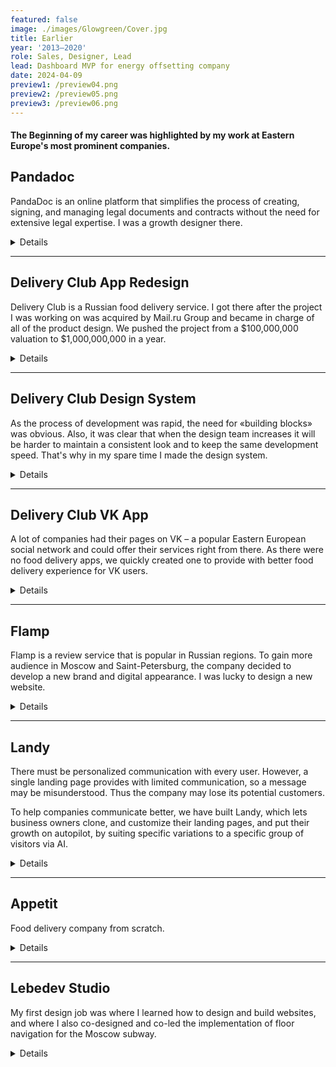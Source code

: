 ```yaml
---
featured: false
image: ./images/Glowgreen/Cover.jpg
title: Earlier
year: '2013–2020'
role: Sales, Designer, Lead
lead: Dashboard MVP for energy offsetting company
date: 2024-04-09
preview1: /preview04.png
preview2: /preview05.png
preview3: /preview06.png
---
```













#### <span class="text-gray-700"> The Beginning of my career was highlighted by my work at Eastern Europe's most prominent companies.</span>

## Pandadoc

PandaDoc is an online platform that simplifies the process of creating, signing, and managing legal documents and contracts without the need for extensive legal expertise. I was a growth designer there.

<details class="">
  <summary class=""><span>Details</span></summary> 
  <div class="content">
    ### Onboarding
    
    Customers have complex needs and the product must face it. It's great when a single product can cover all the needs, but it also makes the product complicated to understand. This is what happened to PandaDoc, and the necessity for a broad onboarding was obvious.

    We wanted to build an onboarding that would increase users' activation continuously by serving them at different stages of their maturity within the product.

    The business development team provided the data about user groups to me. My job was to figure out how to tell them "stories" about the product and the features in an appropriate way, as well as how to integrate this "learning center" into the product as a component gracefully.
    
    <SingleImage alt='' src={pd_o_1}/>

    I came into a concept where we have separated tours with several specific learning guides, and the entry point which can be shown depending on the situation. For example, if a user duplicates a document and sends it several times, we can introduce templates to her. thus providing non-aggressive and task-related support. In other situations, onboarding can be reached from the navigation menu.

    <DoubleImage lalt='' lsrc={pd_o_2} ralt='' rsrc={pd_o_3}/>

    From analyzing users' behavior and talking to our support and sales teams I learned that the user is overwhelmed by information right after the signup. So I made a concept with three easy steps: 1. Learning how to prepare and send the document. 2. Seing what the client will get. 3. Checking the analytics after the document completion. Thus providing easy-to-learn lessons with a short feedback loop.

    Also, I used human touch as I knew that it grows our user's success across the product. And used tooltip guides to prevent users from clicking around and quitting the tour, as they tended to do in our previous onboarding. Progress bars and step counters to increase predictability weren't forgotten as well.
    
    <SingleImage alt='' src={pd_o_4}/>

    During this task, I made 9 different onboarding flows which were tested within the company with the units' leads, support, sales, and CSO teams. During that time I got important feedback to add 2 more flows, that cover different user expectations and got a lot of ideas for for this onboarding as an ultimate learning center.

    When the design phase was done our unit changed the vector as we realized, that we didn't have enough time to implement the onboarding before the next big project. So we decided to cut additional flows and release the shortest one.

    <SingleImage alt='' src={pd_o_5}/>

    ### Experiments

    <SingleVideo alt='' src={pd_e_1}/>
    <SingleImage alt='' src={pd_e_2} customClass="!mt-4"/>
    <SingleImage alt='' src={pd_e_3} customClass="!mt-4"/>
    <SingleImage alt='' src={pd_e_4} customClass="!mt-4"/>
    <SingleImage alt='' src={pd_e_5} customClass="!mt-4"/>
    <SingleImage alt='' src={pd_e_6} customClass="!mt-4"/>
    <SingleImage alt='' src={pd_e_7} customClass="!mt-4"/>
    <DoubleImage lalt='' lsrc={pd_e_8} ralt='' rsrc={pd_e_9} customClass="!mt-4"/>
    <SingleImage alt='' src={pd_e_10} customClass="!mt-4"/>

  </div>
</details>

---

## Delivery Club App Redesign

Delivery Club is a Russian food delivery service. I got there after the project I was working on was acquired by Mail.ru Group and became in charge of all of the product design. We pushed the project from a $100,000,000 valuation to $1,000,000,000 in a year. 

<details class="">
  <summary class=""><span>Details</span></summary> 
  <div class="content">
  **App Redesign**

  Problem
  The users couldn’t find restaurants and meals, the flow was unpredictable, there were no order status, delivery service, and support was poor. They usually ordered in big and well-known fast food restaurants, as the product was associated with junk food-oriented apps. This slowed down the app's growth.
  
  <br/>
  ### Approach
  * Simplify the range of restaurants and meals reducing the order time;
  * Increase user retention by adding a loyalty program, making the experience clear, and predictable;
  * Experiment with new functions, and A/B test as much as possible.
  
  <br/>
  <div class="archive-columns">
    <div>
      ### Improved
      * List of restaurants
      * Restaurant screen and menu
      * Cart and checkout
      * Order status
      * Reorder and favorite restaurants
      * Takeaway
      * Other
    </div>
    <div>
    ### Result
    * Number of loyal users ↑×2
    * Number of their average orders ↑×2
    * Conversion ↑34%
    * Retention ↑23%
    * Crash rate ↓83%
    * 15 iOS versions
    * 12 Android versions
    </div>
  </div>

  <br/>

  ### List of Restaurants
  
  <ImageVideo lalt='' lsrc={dc_app_1} rsrc={dc_app_2} />

  Focus on restaurants. For big cities we photographed restaurant meals, thus users could search faster for a specific cuisine. The emphasis was shifted from a brand to its food. Address, search, filters – all in one place. To facilitate user searching and ordering, the restaurant product range was increased. As some users ordered in the same restaurants each time, we added the Add to Favourite function to search faster. When the user address and location were different, the notification appeared. This way we reduced the chances of a wrong address delivery.

  <br/>

  ### Restaurant Screen and Menu

  <ImageVideo lalt='' lsrc={dc_app_3} rsrc={dc_app_4} />

  The cart was hardly noticeable at the top of the screen. The menu was made of dropdowns inside of dropdowns, so the search was difficult. Navigation looked like a different screen, so when the users pressed Back to go to the top of the screen, they left the restaurant instead.

  We added an option to repeat the previous order. The menu became a continuous list with a function to move to its specific parts using header tabs. The cart was under the thumb with useful information, if needed.

  <br/>

  ### Cart & Checkout

  <DoubleImage lalt='' lsrc={dc_app_5} ralt='' rsrc={dc_app_6} />

  The cart had no images, which was a problem for people, who tried to order non-Russian cuisine. They simply forgot, what the item was, and couldn’t identify it by the title. Moreover, checkout took too long and was ambiguous.

  The new cart had images, and users loved it. Also, it had a restaurant’s logo for the users, who came to cart via a link or reorder. Logo helped them return to a menu, and add other items. Checkout was cleaned up, and new payment methods were added. Of course, our goal was to merge the cart and checkout, but we had to implement it through evolution, not revolution.

  <br/>

  ### Order Status

  <DoubleImage lalt='' lsrc={dc_app_7} ralt='' rsrc={dc_app_8} />

  The screen didn’t give users much useful information, so they felt frustrated about their order status. It made the experience unpleasant and was one of the reasons of re-ordering lack.

  As we couldn’t technically provide a position of the order on the map, we showed the order info again and added the Contact support button. Thus, we reduced wrong address delivery even more, because the users could contact support, and cancel the order. Also, there were statuses like «Order is being prepared», and «Order is on the way», so the users felt, that everything was under control.

  <br/>

  ### Reorder

  <DoubleImage lalt='' lsrc={dc_app_9} ralt='' rsrc={dc_app_10} />

  Despite helping the users to discover new places, there was a group, who ordered the same items in the same places. To improve their experience, we added a reordering feature. We created an order history screen, where all the carts had a list of ordered items and a reorder button.

  When the user pressed Reorder, they proceeded to a review screen with the address, and the list of items. As for the previous time, the user could order from a different place, and some items could be out of stock in the restaurant. If the user pressed OK, he proceeded to a cart, where he could go back to the menu, and add more items.

  <br/>

  ### Takeaway

  <ImageVideo lalt='' lsrc={dc_app_12} rsrc={dc_app_11} reverse='true' />

  The team wanted to make it without a map, due to speed, and easiness of development, While, my concern was the low customers’ willingness to use it. That’s why, I made a prototype, that convinced the team to implement a map.

  To invite users to check the feature, we added a takeaway thumbnail on the main screen and provided with a simple onboarding. The implementation was simpler, as we didn’t draw the path, because we wanted to test the feature in its basics. It was released, but after 3 months, the feature was shut down due to low usage.

  <br/>

  ### In General

  <SingleImage alt='' src={dc_app_13}/>

  Also, we added login via mobile number, improved address selection, and added favorite addresses there. As the users mainly ordered in 2-3 places, we redesigned the user’s profile. Also, we made the look of some screens corresponding with the new design, and the whole communication friendlier. In total, we redesigned around 700 screens of iOS mobile app, Android mobile, and tablet apps. The app was repeatedly featured in the App Store and Google Play.

  </div>
</details>

---

## Delivery Club Design System

As the process of development was rapid, the need for «building blocks» was obvious. Also, it was clear that when the design team increases it will be harder to maintain a consistent look and to keep the same development speed. That's why in my spare time I made the design system.

<details class="">
  <summary class=""><span>Details</span></summary> 
  <div class="content">
    <br/>
    ### Basics

    <SingleImage alt='' src={dc_ds_1} caption="Styleguide"/>

    <DoubleImage lalt='' lsrc={dc_ds_2} ralt='' rsrc={dc_ds_3}/>

    The height of the main text was 8px. Other styles were obtained by upscaling and downscaling it using the Perfect Fourth ratio and then tweaked to look well in the UI with the 8px paradigm in mind.

    Every case of text style usage was integrated into working files, to create limitations for keeping styles coherently over time. Also, to make their usage easier and more adaptable for the new team.

    <SingleImage alt='' src={dc_ds_4} caption="Colorblind friendly palette"/>

    We needed a contrast color palette to minimize color decisions. For better understanding, I researched cartographers and graphics data papers. This way main, light, and dark colors were picked in the CIE-Lab color space using a chroma.js picker. Here, each column was interpolated vertically with Chroma.js Color Scale Helper, and then the whole palette was interpolated horizontally to balance color distribution.

    <DoubleImage lalt='' lsrc={dc_ds_5} ralt='' rsrc={dc_ds_6}/>

    72 icons in total. Each has a 24×24 px base, 20×20 px safe zone, and 2 px grid. 96×96 icons were used in communication. Each one had a grid and no safety zone.

    <DoubleImage lalt='' lsrc={dc_ds_7} ralt='' rsrc={dc_ds_8}/>

    Patterns made the product look less boring. They had three levels of detailing: 1) Background color, which defines mood. Green – everything is fine, yellow – something went wrong, and red (we never used it) – everything is bad; 2) Pattern style that reflects its context usage i.e. food, delivery, etc. 3) An overlay illustration (optional) made the message more precise.

    Beauty was sacrificed to speed up the production of the tiles so all illustrations were applied onto an 8px grid.

    <br/>
    ### Components & Layouts

    <SingleImage alt='' src={dc_ds_9} caption="Components guide"/>

    <SingleImage alt='' src={dc_ds_10} caption="Components guide"/>
    All components were made to maintain the same optical margin everywhere and double it if needed to maintain constant rhythm over the app.

    <DoubleImage lalt='' lsrc={dc_ds_11} ralt='' rsrc={dc_ds_12}/>

    I took the concept of a list as a basis, so all the elements are components of the list. This lets most of the screen be multivariate and modular without worrying about wrong margins.

    <SingleImage alt='' src={dc_ds_13} caption="Components guide"/>

    Besides list screens, we had screens to communicate with the user. Restaurants translated their voices with food photos, and we translated our voices via our patterns, colors, and illustrations.

    <SingleImage alt='' src={dc_ds_14} caption="Components guide"/>

    All above was applied to Android tablets as well.

  </div>
</details>

---

## Delivery Club VK App

A lot of companies had their pages on VK – a popular Eastern European social network and could offer their services right from there. As there were no food delivery apps, we quickly created one to provide with better food delivery experience for VK users.

<details class="">
  <summary class=""><span>Details</span></summary> 
  <div class="content">
    <br/>
    <SingleVideo src={dc_vk_0} caption="Besides social network features VK provides a wide range of multimedia: music, TV shows, games, etc."/>

    The users could watch shows, play games, chat with friends, as well as order food, and get notifications about order status right in VK. With this project, we got a chance to engage new users and overhead competitors on the new platform.

    <br/>
    ### Before Starting

    Every VK app is integrated via iframe, so we decided to make it light without relying on additional JS much. Also, we were making it responsive.

    My intent with this project was to do design research for the upcoming Delivery Club website redesign. I tried to extend a mobile design system by adapting it to bigger screens, relying on existing components.

    <br/>
    ### How would we get users

    Both VK and Delivery Club were part of the Mail.Ru ecosystem, so getting new users was just a matter of promotion in the right user segments inside VK. Our partner restaurant could get their version of the app with their menu only, so we could obtain users from their pages as well.

    <br/>
    ### The Flow

    A typical user flow was: 1) Set an address → 2) Choose a restaurant → 3) Pick items → 4) Inspect a cart → 5) Checkout → 6) Success → 7) Get order status notification. We wanted to rebuild it and tweak it if needed.

    <br/>
    ### Setting an Address

    <SingleImage alt='' src={dc_vk_1} caption="First sreen of the app"/>

    By default, the users are to type the address, because we assumed that letting the app check their geo position via native dialog could scare them. Also, they have an option to choose the address on the map.

    <br/>
    ### Restaurant Selection

    <SingleImage alt='' src={dc_vk_2} caption="Restaurants list screen"/>
    
    The restaurant list was formed by algorithms on the backend across the product. This way, users saw the best restaurants first. Criteria were rating, delivery time, failure rate, etc.

    <br/>
    ### Restaurant Screen & Meal Selection

    <SingleImage alt='' src={dc_vk_3} caption="Restaurant and its menu"/>

    Here, we used a big photo of restaurant meals to provide the users with more information about the place. Other information from the mobile app version was available as well.

    To navigate the menu, the user could scroll it or reach its specific parts with an index from the left side of the list. The user could add more items to the cart right from the menu list or open an item cart with additional information, and add it from there.

    <br/>
    ### Inspecting the Cart

    <SingleImage alt='' src={dc_vk_4} caption="Cart overlay"/>

    The product director didn’t want to merge the cart with checkout. He found it too risky at that time. Thus, I coped with the task by adding the cart to the side of the screen, overlaying the content.

    Doing so, we made the customer flow more consistent, because we didn’t separate their mental model of forming an order by two different screens. The user could form, and check the cart within a single context.

    <br/>
    ### Checkout

    <SingleImage alt='' src={dc_vk_5} caption="Scheckout screen"/>

    Here, we just copied everything from our mobile app checkout. My main focus was to figure out how everything should work on the web forms of the product, and what sizing should we use to stay consistent across all platforms.

    <br/>
    ### Success Screen & Notifications

    <SingleImage alt='' src={dc_vk_6} caption="Scheckout screen"/>

    After placing an order, the user gets a success screen with instructions. There are notifications right from the VK interface. This is very handy, especially if the user is watching shows on VK, for example.

    <br/>
    ### Design Process

    <SingleImage alt='' src={dc_vk_7} caption="Mobile screens"/>

    The app could be opened on mobile as well. Thus, everything was made responsive matching the good old 8 px paradigm.

    <SingleImage alt='' src={dc_vk_8} caption="Layout grids"/>

  </div>
</details>

---

## Flamp

Flamp is a review service that is popular in Russian regions. To gain more audience in Moscow and Saint-Petersburg, the company decided to develop a new brand and digital appearance. I was lucky to design a new website.

<details class="">
  <summary class=""><span>Details</span></summary> 
  <div class="content">
    <br/>
    <SingleVideo src={flamp_1} caption="Main page"/>

    <SingleVideo src={flamp_2} caption="Search results"/>

    <SingleVideo src={flamp_3} caption="Company's page"/>

    <SingleImage alt='' src={flamp_4} caption="The users could chat with each other, and with companies. For example, they could book a table in a restaurant or a seat in a barbershop."/>

    <SingleImage alt='' src={flamp_5} caption="If the user had a company on Flamp, he could easily reply to his customers right from the feed."/>

    <DoubleImage lalt='' lsrc={flamp_6} ralt='' rsrc={flamp_7} caption="Company blog. And hiring page"/>

    <DoubleImage lalt='' lsrc={flamp_8} ralt='' rsrc={flamp_9} caption="Layouts. 56px, 80px, 272px modules and how they fit into the grid."/>

    <SingleImage alt='' src={flamp_10} caption="Screens overview"/>

  </div>
</details>

---

## Landy

There must be personalized communication with every user. However, a single landing page provides with limited communication, so a message may be misunderstood. Thus the company may lose its potential customers.

To help companies communicate better, we have built Landy, which lets business owners clone, and customize their landing pages, and put their growth on autopilot, by suiting specific variations to a specific group of visitors via AI.

<details class="">
  <summary class=""><span>Details</span></summary> 
  <div class="content">
    <br/>
    <DoubleImage lalt='' lsrc={landy_1} ralt='' rsrc={landy_3}/>

    <br/>
    ### Logo

    <DoubleImage lalt='' lsrc={landy_4} ralt='' rsrc={landy_5}/>
    <TrippleImage lalt='' lsrc={landy_6} malt='' msrc={landy_7} ralt='' rsrc={landy_8} customClass="!mt-4"/>

    We were building an automated assistant-like tool, kind of a robot. Thus, we chose a robot as the main metaphor. As long as it had to deal with landing pages, and decide where to land a user, we picked the name «Landy». We made a logo and built all communication around this metaphor. Typography reflects the idea of constantly changing elements on web pages.

    <br/>
    ### Web App

    Landy founder Dmitry Tsepelev had a marketing background. He also researched existing solutions and interviewed its users. That’s why his view on MVP was clear and accurate

    <SingleImage alt='' src={landy_9} caption='We changed the main page 3 times to make it more clear. Finally, we put there an onboarding experience which reduced confusion drastically.'/>

    User pastes a link to the website → Duplicates it, and creates variations → Sets goals and launches the campaign. Landy: *Learns about its users, and grows the conversion*

    <SingleImage alt='' src={landy_10} caption='We started with a built-in page editor but later we added, and split URL feature.'/>

    <DoubleImage lalt='' lsrc={landy_11} ralt='' rsrc={landy_12} caption="Variations editor. The user could create page variations, and change elements in the editor. Split URL campaign interface. The user simply pastes URLs, sets goals, and gets the code."/>

    <SingleImage alt='' src={landy_13} caption='After a campaign is created, the user can see it along with stats on the dashboard.'/>

    <SingleVideo src={landy_14} caption="Clicking on the row users would get onto campaign detailed overview page."/>

    <br/>
    ### YC Open Hours

    Landy was selected for the YC Open Office Hours program, and we were lucky to get Sam Altman as an expert. While it was not the main YC program, it is still around 1000 startups applying with only 40 selected. That’s why we were so thrilled to get such an opportunity and happy to receive positive feedback from such an experienced expert like Sam.

    <SingleImage alt='' src={landy_15} caption='Sam and Dmitry on a call.'/>

    Despite the fact, that in the end, we found automated personalization is still not the thing that is badly wanted by every other company, it was a great journey from all possible prospectives. We learned a lot about building a product from scratch, communicating with users, collecting feedback, marketing our product, iterating, and making a design decision based on collected data.
  </div>
  </details>

---

## Appetit

Food delivery company from scratch.

<details class="">
  <summary class=""><span>Details</span></summary> 
  <div class="content">
    <br/>
    <SingleImage alt='' src={appetit_1} caption=''/>

    <br/>
    ### Identity

    <ImageVideo lalt="" lsrc={appetit_2} rsrc={appetit_3} reverse="true"/>
    <DoubleImage lalt="" lsrc={appetit_4} ralt="" rsrc={appetit_5} customClass="!mt-4"/>

    <br/>
    ### Typography

    <DoubleImage lalt="" lsrc={appetit_6} ralt="" rsrc={appetit_7}/>

    <br/>
    ### App

    <SingleImage alt='' src={appetit_8} caption=''/>

    <SingleImage alt='' src={appetit_9} caption='' customClass="!mt-4"/>

    <SingleImage alt='' src={appetit_10} caption='Acquired by Mail.ru Group' customClass="!mt-4"/>


    </div>
  </details>

---

## Lebedev Studio

My first design job was where I learned how to design and build websites, and where I also co-designed and co-led the implementation of floor navigation for the Moscow subway.

<details class="">
  <summary class=""><span>Details</span></summary> 
  <div class="content">
    <br/>
    ### Moscow Underground Floor Navigation
    <DoubleImage lalt="" lsrc={leb_1} ralt="" rsrc={leb_2}/>

    <br/>
    ### Stoloto Quick Games

    <DoubleImage lalt="" lsrc={leb_3} ralt="" rsrc={leb_4}/>

    <br/>
    ### Yandex Marketing Materials

    <DoubleImage lalt="" lsrc={leb_5} ralt="" rsrc={leb_6}/>
    <DoubleImage lalt="" lsrc={leb_7} ralt="" rsrc={leb_8} customClass="!mt-4"/>
    <DoubleImage lalt="" lsrc={leb_9} ralt="" rsrc={leb_10} customClass="!mt-4"/>

    </div>
  </details>